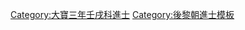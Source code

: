 {{Navbox
|name = 大寶三年壬戌科庭試進士榜
|title = [[後黎朝進士列表|大寶三年（1442年）壬戌科庭試進士榜]]
|titlestyle = background-color:#FFD700;
|image =
|style = width:100%;text-align:center; 
|groupstyle = text-align:center; background-color:#FFD700;
|liststyle = text-align:center;
|state = {{{state<includeonly>|collapsed</includeonly>}}}

|group1 = 第一甲<br>勅賜進士及第<br>共3名
|list1 = [[狀元]]：'''[[阮直|阮　直]]''' - [[榜眼]]：'''[[阮如堵]]''' - [[探花]]：'''[[梁如鵠]]'''

|group2 = 第二甲<br>勅賜進士出身<br>共7名
|list2 = [[陳文徽]] - [[黃莘夫]] - [[阮鵠|阮　鵠]] - [[武覽|武　覽]] - [[阮有孚]] - [[范琚|范　琚]] - [[陳伯齡]]

|group3 = 第三甲<br>勅賜同進士出身<br>共23名
|list3 = [[吳士連]] - [[阮維則]] - [[阮居道]] - [[潘員|潘　員]] - [[阮達|阮　達]] - [[裴祐|裴　祐]] - [[范如忠]] - [[陳當|陳　當]] - [[吳世裕]] - [[曲有誠]] - [[黎霖|黎　霖]]<br>[[阮善積]] - [[阮誼|阮　誼]] - [[鄭鐵長]] - [[陳磐|陳　磐]] - [[阮國傑]] - [[阮美|阮　美]] - [[鄭克綏]] - [[阮逷|阮　逷]] - [[裴雷甫]] - [[黎球 (後黎朝)|黎　球]] - [[黎顯|黎　顯]] - [[阮原稹]]

|belowstyle = text-align: center; background-color:#FFD700;
|below='''前一科：[[Template:順天四年宏詞科御前學士榜|順天四年宏詞科]]　'''·'''　後黎朝首開進士科　'''·'''　後一科：[[Template:大和六年戊辰科庭試進士榜|大和六年戊辰科]]'''
}}
[[Category:大寶三年壬戌科進士]]
<noinclude>[[Category:大寶三年壬戌科進士| ]]
[[Category:後黎朝進士模板]]</noinclude>